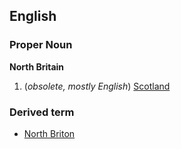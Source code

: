 ==English==
===Proper Noun===
'''North Britain'''
#(''obsolete, mostly English'') [[Scotland]]
===Derived term===
*[[North Briton]]